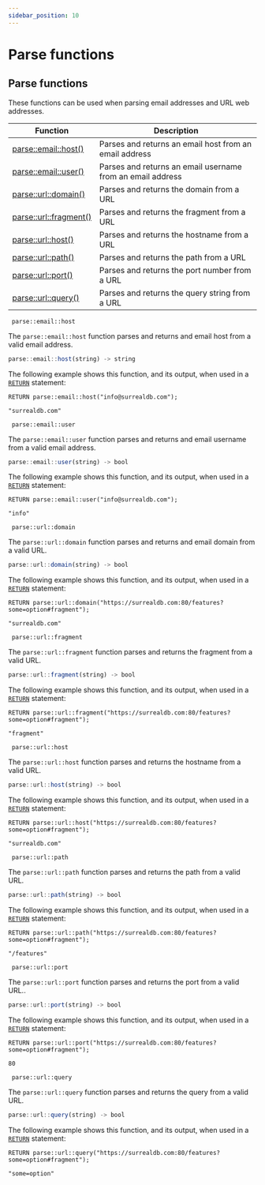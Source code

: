 ```yaml
---
sidebar_position: 10
---
```


# Parse functions

## Parse functions

These functions can be used when parsing email addresses and URL web addresses.

<table>
<thead>
  <tr>
    <th>Function</th>
    <th>Description</th>
  </tr>
</thead>
<tbody>
  <tr>
    <td><a href="/docs/surrealql/functions/parse#parse-email-host">parse::email::host()</a></td>
    <td>Parses and returns an email host from an email address</td>
  </tr>
  <tr>
    <td><a href="/docs/surrealql/functions/parse#parse-email-user">parse::email::user()</a></td>
    <td>Parses and returns an email username from an email address</td>
  </tr>
  <tr>
    <td><a href="/docs/surrealql/functions/parse#parse-url-domain">parse::url::domain()</a></td>
    <td>Parses and returns the domain from a URL</td>
  </tr>
  <tr>
    <td><a href="/docs/surrealql/functions/parse#parse-url-fragment">parse::url::fragment()</a></td>
    <td>Parses and returns the fragment from a URL</td>
  </tr>
  <tr>
    <td><a href="/docs/surrealql/functions/parse#parse-url-host">parse::url::host()</a></td>
    <td>Parses and returns the hostname from a URL</td>
  </tr>
  <tr>
    <td><a href="/docs/surrealql/functions/parse#parse-url-path">parse::url::path()</a></td>
    <td>Parses and returns the path from a URL</td>
  </tr>
  <tr>
    <td><a href="/docs/surrealql/functions/parse#parse-url-port">parse::url::port()</a></td>
    <td>Parses and returns the port number from a URL</td>
  </tr>
  <tr>
    <td><a href="/docs/surrealql/functions/parse#parse-url-query">parse::url::query()</a></td>
    <td>Parses and returns the query string from a URL</td>
  </tr>
</tbody>
</table>

<div className='layout-group'>
<div className='heading'>
    <div id="parse-email-host" className='code'>
    <code> parse::email::host </code>
    </div>
</div>

The `parse::email::host` function parses and returns and email host from a valid email address.

```js title="API DEFINITION"
parse::email::host(string) -> string
```
The following example shows this function, and its output, when used in a [`RETURN`](/docs/surrealql/statements/return) statement:

```surql
RETURN parse::email::host("info@surrealdb.com");

"surrealdb.com"
```
</div>

<div className='layout-group'>
<div className='heading'>
    <div id="parse-email-user" className='code'>
    <code> parse::email::user </code>
    </div>
</div>

The `parse::email::user` function parses and returns and email username from a valid email address.

```js title="API DEFINITION"
parse::email::user(string) -> bool
```
The following example shows this function, and its output, when used in a [`RETURN`](/docs/surrealql/statements/return) statement:

```surql
RETURN parse::email::user("info@surrealdb.com");

"info"
```
</div>

<div className='layout-group'>
<div className='heading'>
    <div id="parse-url-domain" className='code'>
    <code> parse::url::domain </code>
    </div>
</div>

The `parse::url::domain` function parses and returns and email domain from a valid URL.

```js title="API DEFINITION"
parse::url::domain(string) -> bool
```
The following example shows this function, and its output, when used in a [`RETURN`](/docs/surrealql/statements/return) statement:

```surql
RETURN parse::url::domain("https://surrealdb.com:80/features?some=option#fragment");

"surrealdb.com"
```
</div>

<div className='layout-group'>
<div className='heading'>
    <div id="parse-url-fragment" className='code'>
    <code> parse::url::fragment </code>
    </div>
</div>

The `parse::url::fragment` function parses and returns the fragment from a valid URL.

```js title="API DEFINITION"
parse::url::fragment(string) -> bool
```
The following example shows this function, and its output, when used in a [`RETURN`](/docs/surrealql/statements/return) statement:

```surql
RETURN parse::url::fragment("https://surrealdb.com:80/features?some=option#fragment");

"fragment"
```
</div>

<div className='layout-group'>
<div className='heading'>
    <div id="parse-url-host" className='code'>
    <code> parse::url::host </code>
    </div>
</div>

The `parse::url::host` function parses and returns the hostname from a valid URL.

```js title="API DEFINITION"
parse::url::host(string) -> bool
```
The following example shows this function, and its output, when used in a [`RETURN`](/docs/surrealql/statements/return) statement:

```surql
RETURN parse::url::host("https://surrealdb.com:80/features?some=option#fragment");

"surrealdb.com"
```
</div>

<div className='layout-group'>
<div className='heading'>
    <div id="parse-url-path" className='code'>
    <code> parse::url::path </code>
    </div>
</div>

The `parse::url::path`  function parses and returns the path from a valid URL.

```js title="API DEFINITION"
parse::url::path(string) -> bool
```
The following example shows this function, and its output, when used in a [`RETURN`](/docs/surrealql/statements/return) statement:

```surql
RETURN parse::url::path("https://surrealdb.com:80/features?some=option#fragment");

"/features"
```
</div>

<div className='layout-group'>
<div className='heading'>
    <div id="parse-url-port" className='code'>
    <code> parse::url::port </code>
    </div>
</div>

The `parse::url::port` function parses and returns the port from a valid URL..

```js title="API DEFINITION"
parse::url::port(string) -> bool
```
The following example shows this function, and its output, when used in a [`RETURN`](/docs/surrealql/statements/return) statement:

```surql
RETURN parse::url::port("https://surrealdb.com:80/features?some=option#fragment");

80
```
</div>

<div className='layout-group'>
<div className='heading'>
    <div id="parse-url-query" className='code'>
    <code> parse::url::query </code>
    </div>
</div>

The `parse::url::query` function parses and returns the query from a valid URL.

```js title="API DEFINITION"
parse::url::query(string) -> bool
```
The following example shows this function, and its output, when used in a [`RETURN`](/docs/surrealql/statements/return) statement:

```surql
RETURN parse::url::query("https://surrealdb.com:80/features?some=option#fragment");

"some=option"
```
</div>